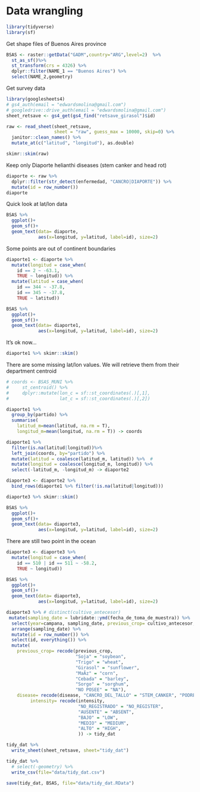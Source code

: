 # Data wrangling

```r
library(tidyverse)
library(sf)
```

Get shape files of Buenos Aires province

```r
BSAS <- raster::getData("GADM",country="ARG",level=2)  %>%
  st_as_sf()%>% 
  st_transform(crs = 4326) %>%
  dplyr::filter(NAME_1 == "Buenos Aires") %>% 
  select(NAME_2,geometry)
```

Get survey data 

```r
library(googlesheets4)
# gs4_auth(email = "edwardsmolina@gmail.com")
# googledrive::drive_auth(email = "edwardsmolina@gmail.com")
sheet_retsave <- gs4_get(gs4_find("retsave_girasol")$id)
```

```r
raw <- read_sheet(sheet_retsave, 
                  sheet = "raw", guess_max = 10000, skip=0) %>% 
  janitor::clean_names() %>% 
  mutate_at(c("latitud", "longitud"), as.double)
```

```r
skimr::skim(raw)
```

Keep only Diaporte helianthi diseases (stem canker and head rot)

```r
diaporte <- raw %>% 
  dplyr::filter(str_detect(enfermedad, "CANCRO|DIAPORTE")) %>%
  mutate(id = row_number()) 
diaporte
```

Quick look at lat/lon data

```r
BSAS %>% 
  ggplot()+
  geom_sf()+
  geom_text(data= diaporte, 
            aes(x=longitud, y=latitud, label=id), size=2) 
```

Some points are out of continent boundaries

```r
diaporte1 <- diaporte %>%  
  mutate(longitud = case_when(
    id == 2 ~ -63.1,
    TRUE ~ longitud)) %>%
  mutate(latitud = case_when( 
    id == 344 ~ -37.8,
    id == 345 ~ -37.8,
    TRUE ~ latitud))  
```

```r
BSAS %>% 
  ggplot()+
  geom_sf()+
  geom_text(data= diaporte1, 
            aes(x=longitud, y=latitud, label=id), size=2) 
```

It's ok now...

```r
diaporte1 %>% skimr::skim()
```

There are some missing lat/lon values. We will retrieve them from their department centroid

```r
# coords <- BSAS_MUNI %>%
#     st_centroid() %>% 
#     dplyr::mutate(lon_c = sf::st_coordinates(.)[,1],
#                   lat_c = sf::st_coordinates(.)[,2]) 
```

```r
diaporte1 %>%
  group_by(partido) %>%
  summarise(
    latitud_m=mean(latitud, na.rm = T),
    longitud_m=mean(longitud, na.rm = T)) -> coords
```

```r
diaporte1 %>% 
  filter(is.na(latitud|longitud))%>% 
  left_join(coords, by="partido") %>% 
  mutate(latitud = coalesce(latitud_m, latitud)) %>%  #
  mutate(longitud = coalesce(longitud_m, longitud)) %>% 
  select(-latitud_m, -longitud_m) -> diaporte2
```

```r
diaporte3 <- diaporte2 %>%
  bind_rows(diaporte1 %>% filter(!is.na(latitud|longitud)))
```

```r
diaporte3 %>% skimr::skim()
```

```r
BSAS %>% 
  ggplot()+
  geom_sf()+
  geom_text(data= diaporte3, 
            aes(x=longitud, y=latitud, label=id), size=2) 
```

There are still two point in the ocean

```r
diaporte3 <- diaporte3 %>%  
  mutate(longitud = case_when(
    id == 510 | id == 511 ~ -58.2,
    TRUE ~ longitud)) 
```

```r
BSAS %>% 
  ggplot()+
  geom_sf()+
  geom_text(data= diaporte3, 
            aes(x=longitud, y=latitud, label=id), size=2) 
```

```r
diaporte3 %>% # distinct(cultivo_antecesor)
 mutate(sampling_date = lubridate::ymd(fecha_de_toma_de_muestra)) %>% 
  select(year=campana, sampling_date, previous_crop= cultivo_antecesor, growth_stage= feno, lat=latitud, lon=longitud, disease=enfermedad, intensity=nivel) %>% 
  arrange(sampling_date) %>% 
  mutate(id = row_number()) %>% 
  select(id, everything()) %>% 
  mutate(
    previous_crop= recode(previous_crop, 
                          "Soja" = "soybean",
                          "Trigo" = "wheat",
                          "Girasol" = "sunflower",
                          "MaÃ­z" = "corn",
                          "Cebada" = "barley",
                          "Sorgo" = "sorghum",
                          "NO POSEE" = "NA"),
    disease= recode(disease, "CANCRO_DEL_TALLO" = "STEM_CANKER", "PODREDUMBRE_DEL_CAPÃ­TULO_POR_DIAPORTE" = "HEAD_ROT"), 
         intensity= recode(intensity, 
                           "NO_REGISTRADO" = "NO_REGISTER", 
                           "AUSENTE" = "ABSENT", 
                           "BAJO" = "LOW", 
                           "MEDIO" = "MEDIUM", 
                           "ALTO" = "HIGH", 
                           )) -> tidy_dat

tidy_dat %>% 
  write_sheet(sheet_retsave, sheet="tidy_dat")
```

```r
tidy_dat %>% 
  # select(-geometry) %>% 
  write_csv(file="data/tidy_dat.csv")
```

```r
save(tidy_dat, BSAS, file="data/tidy_dat.RData")
```
